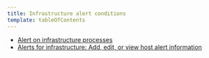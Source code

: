 ```yaml
---
title: Infrastructure alert conditions
template: tableOfContents
---
```


* [Alert on infrastructure processes](/docs/infrastructure/new-relic-infrastructure/infrastructure-alert-conditions/alert-infrastructure-processes)
* [Alerts for infrastructure: Add, edit, or view host alert information](/docs/infrastructure/new-relic-infrastructure/infrastructure-alert-conditions/infrastructure-alerts-add-edit-or-view-host-alert-information)
